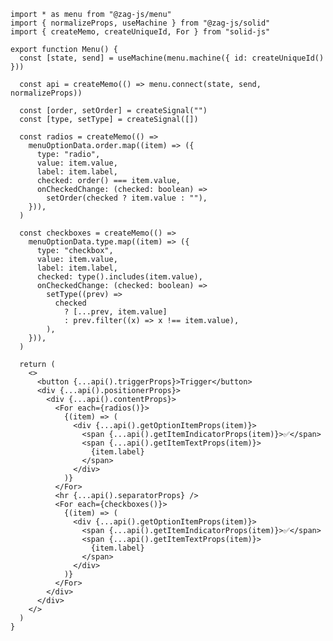 ```tsx
import * as menu from "@zag-js/menu"
import { normalizeProps, useMachine } from "@zag-js/solid"
import { createMemo, createUniqueId, For } from "solid-js"

export function Menu() {
  const [state, send] = useMachine(menu.machine({ id: createUniqueId() }))

  const api = createMemo(() => menu.connect(state, send, normalizeProps))

  const [order, setOrder] = createSignal("")
  const [type, setType] = createSignal([])

  const radios = createMemo(() =>
    menuOptionData.order.map((item) => ({
      type: "radio",
      value: item.value,
      label: item.label,
      checked: order() === item.value,
      onCheckedChange: (checked: boolean) =>
        setOrder(checked ? item.value : ""),
    })),
  )

  const checkboxes = createMemo(() =>
    menuOptionData.type.map((item) => ({
      type: "checkbox",
      value: item.value,
      label: item.label,
      checked: type().includes(item.value),
      onCheckedChange: (checked: boolean) =>
        setType((prev) =>
          checked
            ? [...prev, item.value]
            : prev.filter((x) => x !== item.value),
        ),
    })),
  )

  return (
    <>
      <button {...api().triggerProps}>Trigger</button>
      <div {...api().positionerProps}>
        <div {...api().contentProps}>
          <For each={radios()}>
            {(item) => (
              <div {...api().getOptionItemProps(item)}>
                <span {...api().getItemIndicatorProps(item)}>✅</span>
                <span {...api().getItemTextProps(item)}>
                  {item.label}
                </span>
              </div>
            )}
          </For>
          <hr {...api().separatorProps} />
          <For each={checkboxes()}>
            {(item) => (
              <div {...api().getOptionItemProps(item)}>
                <span {...api().getItemIndicatorProps(item)}>✅</span>
                <span {...api().getItemTextProps(item)}>
                  {item.label}
                </span>
              </div>
            )}
          </For>
        </div>
      </div>
    </>
  )
}
```
